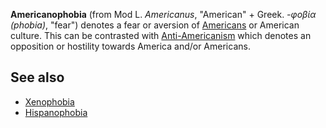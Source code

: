 {{copy to wiktionary}}
'''Americanophobia''' (from Mod L. ''Americanus'', "American" + Greek. ''-φοβία (phobia)'', "fear")  denotes a fear or aversion of [[American people|Americans]] or American culture. This can be contrasted with [[Anti-Americanism]] which denotes an opposition or hostility towards America and/or Americans.

==See also==
*[[Xenophobia]]
*[[Hispanophobia]]